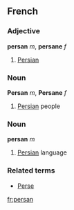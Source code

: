 ==French==
===Adjective===
'''persan''' ''m'', '''persane''' ''f''

# [[Persian]]

===Noun===
'''Persan''' ''m'', '''Persane''' ''f''

# [[Persian]] people

===Noun===
'''persan''' ''m''

# [[Persian]] language

===Related terms===
*[[Perse]]

[[fr:persan]]